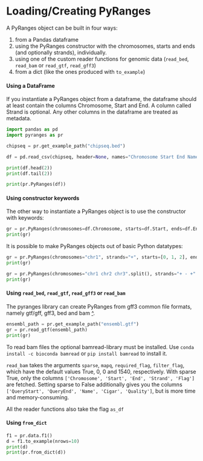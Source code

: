 # Loading/Creating PyRanges

A PyRanges object can be built in four ways:

1. from a Pandas dataframe
2. using the PyRanges constructor with the chromosomes, starts and ends (and optionally strands), individually.
3. using one of the custom reader functions for genomic data (`read_bed`, `read_bam` or `read_gtf`, `read_gff3`)
4. from a dict (like the ones produced with `to_example`)

#### Using a DataFrame {-}

If you instantiate a PyRanges object from a dataframe, the dataframe should at
least contain the columns Chromosome, Start and End. A column called Strand is
optional. Any other columns in the dataframe are treated as metadata.

```python

import pandas as pd
import pyranges as pr

chipseq = pr.get_example_path("chipseq.bed")

df = pd.read_csv(chipseq, header=None, names="Chromosome Start End Name Score Strand".split(), sep="\t")

print(df.head(2))
print(df.tail(2))

print(pr.PyRanges(df))
```

#### Using constructor keywords {-}

The other way to instantiate a PyRanges object is to use the constructor with keywords:

```python
gr = pr.PyRanges(chromosomes=df.Chromosome, starts=df.Start, ends=df.End)
print(gr)
```

It is possible to make PyRanges objects out of basic Python datatypes:

```python
gr = pr.PyRanges(chromosomes="chr1", strands="+", starts=[0, 1, 2], ends=(3, 4, 5))
print(gr)

gr = pr.PyRanges(chromosomes="chr1 chr2 chr3".split(), strands="+ - +".split(), starts=[0, 1, 2], ends=(3, 4, 5))
print(gr)
```

#### Using `read_bed`, `read_gtf`, `read_gff3` or `read_bam` {-}

The pyranges library can create PyRanges from gff3 common file formats, namely gtf/gff, gff3, bed and bam [^].

```python
ensembl_path = pr.get_example_path("ensembl.gtf")
gr = pr.read_gtf(ensembl_path)
print(gr)
```

To read bam files the optional bamread-library must be installed. Use `conda
install -c bioconda bamread` or `pip install bamread` to install it.

`read_bam` takes the arguments `sparse`, `mapq`, `required_flag`, `filter_flag`,
which have the default values True, 0, 0 and 1540, respectively. With sparse
True, only the columns `['Chromosome', 'Start', 'End', 'Strand', 'Flag']` are
fetched. Setting sparse to False additionally gives you the columns `['QueryStart',
'QueryEnd', 'Name', 'Cigar', 'Quality']`, but is more time and memory-consuming.

All the reader functions also take the flag `as_df`

#### Using `from_dict`

```python
f1 = pr.data.f1()
d = f1.to_example(nrows=10)
print(d)
print(pr.from_dict(d))
```

[^]: PyRanges uses the pysam library which requires that the bam file must have an index.
